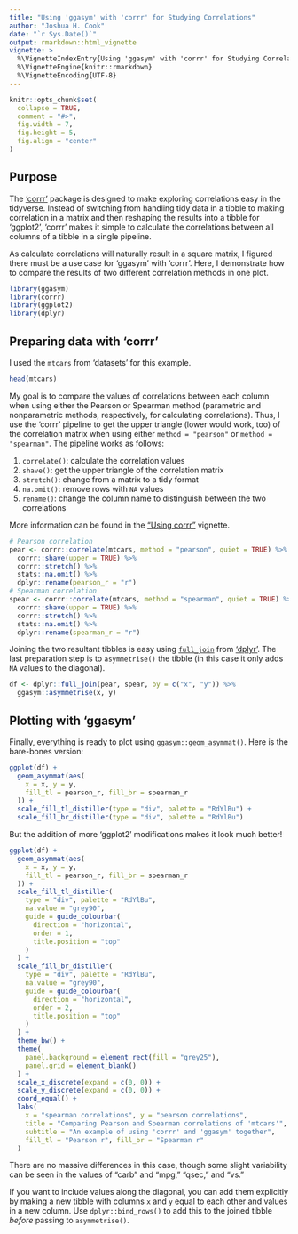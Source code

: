 ```yaml
---
title: "Using 'ggasym' with 'corrr' for Studying Correlations"
author: "Joshua H. Cook"
date: "`r Sys.Date()`"
output: rmarkdown::html_vignette
vignette: >
  %\VignetteIndexEntry{Using 'ggasym' with 'corrr' for Studying Correlations}
  %\VignetteEngine{knitr::rmarkdown}
  %\VignetteEncoding{UTF-8}
---
```


```r
knitr::opts_chunk$set(
  collapse = TRUE,
  comment = "#>",
  fig.width = 7,
  fig.height = 5,
  fig.align = "center"
)
```

## Purpose

The ['corrr'](https://CRAN.R-project.org/package=corrr) package is designed to make exploring correlations easy in the tidyverse. Instead of switching from handling tidy data in a tibble to making correlation in a matrix and then reshaping the results into a tibble for 'ggplot2', 'corrr' makes it simple to calculate the correlations between all columns of a tibble in a single pipeline.

As calculate correlations will naturally result in a square matrix, I figured there must be a use case for 'ggasym' with 'corrr'. Here, I demonstrate how to compare the results of two different correlation methods in one plot.


```r
library(ggasym)
library(corrr)
library(ggplot2)
library(dplyr)
```

## Preparing data with 'corrr'

I used the `mtcars` from 'datasets' for this example.

```r
head(mtcars)
```

My goal is to compare the values of correlations between each column when using either the Pearson or Spearman method (parametric and nonparametric methods, respectively, for calculating correlations). Thus, I use the 'corrr' pipeline to get the upper triangle (lower would work, too) of the correlation matrix when using either `method = "pearson"` or `method = "spearman"`. The pipeline works as follows:

1. `correlate()`: calculate the correlation values
2. `shave()`: get the upper triangle of the correlation matrix
3. `stretch()`: change from a matrix to a tidy format
4. `na.omit()`: remove rows with `NA` values
5. `rename()`: change the column name to distinguish between the two correlations

More information can be found in the ["Using corrr"](https://CRAN.R-project.org/package=corrr/vignettes/using-corrr.html) vignette.

```r
# Pearson correlation
pear <- corrr::correlate(mtcars, method = "pearson", quiet = TRUE) %>%
  corrr::shave(upper = TRUE) %>%
  corrr::stretch() %>%
  stats::na.omit() %>%
  dplyr::rename(pearson_r = "r")
# Spearman correlation
spear <- corrr::correlate(mtcars, method = "spearman", quiet = TRUE) %>%
  corrr::shave(upper = TRUE) %>%
  corrr::stretch() %>%
  stats::na.omit() %>%
  dplyr::rename(spearman_r = "r")
```

Joining the two resultant tibbles is easy using [`full_join`](https://dplyr.tidyverse.org/reference/join.html) from ['dplyr'](https://dplyr.tidyverse.org/index.html). The last preparation step is to `asymmetrise()` the tibble (in this case it only adds `NA` values to the diagonal).

```r
df <- dplyr::full_join(pear, spear, by = c("x", "y")) %>%
  ggasym::asymmetrise(x, y)
```

## Plotting with 'ggasym'

Finally, everything is ready to plot using `ggasym::geom_asymmat()`. Here is the bare-bones version:

```r
ggplot(df) +
  geom_asymmat(aes(
    x = x, y = y,
    fill_tl = pearson_r, fill_br = spearman_r
  )) +
  scale_fill_tl_distiller(type = "div", palette = "RdYlBu") +
  scale_fill_br_distiller(type = "div", palette = "RdYlBu")
```

But the addition of more 'ggplot2' modifications makes it look much better!

```r
ggplot(df) +
  geom_asymmat(aes(
    x = x, y = y,
    fill_tl = pearson_r, fill_br = spearman_r
  )) +
  scale_fill_tl_distiller(
    type = "div", palette = "RdYlBu",
    na.value = "grey90",
    guide = guide_colourbar(
      direction = "horizontal",
      order = 1,
      title.position = "top"
    )
  ) +
  scale_fill_br_distiller(
    type = "div", palette = "RdYlBu",
    na.value = "grey90",
    guide = guide_colourbar(
      direction = "horizontal",
      order = 2,
      title.position = "top"
    )
  ) +
  theme_bw() +
  theme(
    panel.background = element_rect(fill = "grey25"),
    panel.grid = element_blank()
  ) +
  scale_x_discrete(expand = c(0, 0)) +
  scale_y_discrete(expand = c(0, 0)) +
  coord_equal() +
  labs(
    x = "spearman correlations", y = "pearson correlations",
    title = "Comparing Pearson and Spearman correlations of 'mtcars'",
    subtitle = "An example of using 'corrr' and 'ggasym' together",
    fill_tl = "Pearson r", fill_br = "Spearman r"
  )
```

There are no massive differences in this case, though some slight variability can be seen in the values of "carb" and "mpg," "qsec," and "vs."

If you want to include values along the diagonal, you can add them explicitly by making a new tibble with columns `x` and `y` equal to each other and values in a new column. Use `dplyr::bind_rows()` to add this to the joined tibble *before* passing to `asymmetrise()`.
